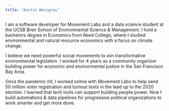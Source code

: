 ```yaml
---
title: "Austin Weisgrau"
---
```


I am a software developer for Movement Labs and a data science student at the UCSB Bren School of Environmental Science & Management. I hold a bachelors degree in Economics from Reed College, where I studied environmental and natural resource economics with a focus on climate change.

I believe we need powerful social movements to win transformative environmental legislation. I worked for 4 years as a community organizer building power for economic and environmental justice in the San Francisco Bay Area.

Once the pandemic hit, I worked online with Movement Labs to help send 50 million voter registration and turnout texts in the lead up to the 2020 election. I learned that tech tools can support building people power. Now I build automations & data pipelines for progressive political organizations to work smarter and get more done.
